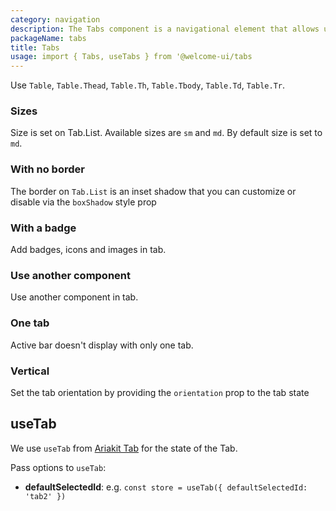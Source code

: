 ```yaml
---
category: navigation
description: The Tabs component is a navigational element that allows users to switch between different views or sections of content within the same page. Each tab is associated with a content panel, and clicking a tab displays the corresponding panel while hiding others. This component helps organize content efficiently and improves user experience by providing easy access to different sections without leaving the current page.
packageName: tabs
title: Tabs
usage: import { Tabs, useTabs } from '@welcome-ui/tabs
---
```


Use `Table`, `Table.Thead`, `Table.Th`, `Table.Tbody`, `Table.Td`, `Table.Tr`.

### Sizes

Size is set on Tab.List. Available sizes are `sm` and `md`. By default size is set to `md`.

<div data-playground="sizes.tsx" data-component="Tabs"></div>

### With no border

The border on `Tab.List` is an inset shadow that you can customize or disable via the `boxShadow` style prop

<div data-playground="no-border.tsx" data-component="Tabs"></div>

### With a badge

Add badges, icons and images in tab.

<div data-playground="badge.tsx" data-component="Tabs"></div>

### Use another component

Use another component in tab.

<div data-playground="component.tsx" data-component="Tabs"></div>

### One tab

Active bar doesn't display with only one tab.

<div data-playground="one.tsx" data-component="Tabs"></div>

### Vertical

Set the tab orientation by providing the `orientation` prop to the tab state

<div data-playground="vertical.tsx" data-component="Tabs"></div>

## useTab

We use `useTab` from [Ariakit Tab](https://ariakit.org/reference/use-tab-store) for the state of the Tab.

Pass options to `useTab`:

- **defaultSelectedId**: e.g. `const store = useTab({ defaultSelectedId: 'tab2' })`
